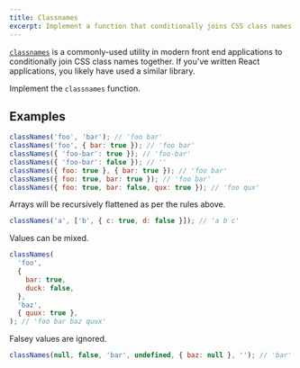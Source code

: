 ```yaml
---
title: Classnames
excerpt: Implement a function that conditionally joins CSS class names together
---
```


[`classnames`](https://github.com/JedWatson/classnames) is a commonly-used utility in modern front end applications to conditionally join CSS class names together. If you've written React applications, you likely have used a similar library.

Implement the `classnames` function.

## Examples

```js
classNames('foo', 'bar'); // 'foo bar'
classNames('foo', { bar: true }); // 'foo bar'
classNames({ 'foo-bar': true }); // 'foo-bar'
classNames({ 'foo-bar': false }); // ''
classNames({ foo: true }, { bar: true }); // 'foo bar'
classNames({ foo: true, bar: true }); // 'foo bar'
classNames({ foo: true, bar: false, qux: true }); // 'foo qux'
```

Arrays will be recursively flattened as per the rules above.

```js
classNames('a', ['b', { c: true, d: false }]); // 'a b c'
```

Values can be mixed.

```js
classNames(
  'foo',
  {
    bar: true,
    duck: false,
  },
  'baz',
  { quux: true },
); // 'foo bar baz quux'
```

Falsey values are ignored.

```js
classNames(null, false, 'bar', undefined, { baz: null }, ''); // 'bar'
```
